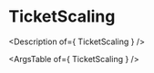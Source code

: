 

<Meta title="Pages/TicketScaling" />

# TicketScaling

<Description of={ TicketScaling } />

<Canvas>
  <Story name="TicketScaling">
    <TicketScaling
      deal={generate.app_deal({allowEmpty: true})}
      config={{TICKET_TYPES}}
    />
  </Story>
</Canvas>

<ArgsTable of={ TicketScaling } />
